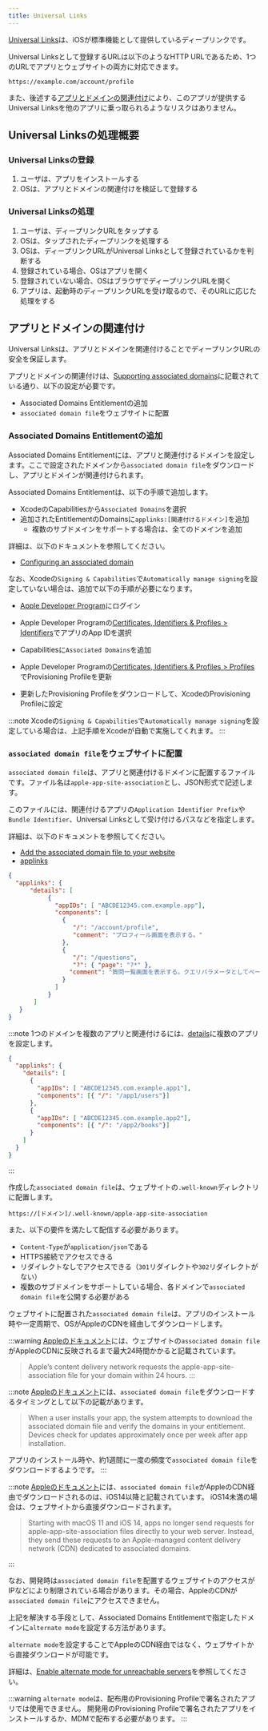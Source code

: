 ```yaml
---
title: Universal Links
---
```


[Universal Links](https://developer.apple.com/ios/universal-links/)は、iOSが標準機能として提供しているディープリンクです。

Universal Linksとして登録するURLは以下のようなHTTP URLであるため、1つのURLでアプリとウェブサイトの両方に対応できます。

```console
https://example.com/account/profile
```

また、後述する[アプリとドメインの関連付け](#アプリとドメインの関連付け)により、このアプリが提供するUniversal Linksを他のアプリに乗っ取られるようなリスクはありません。

## Universal Linksの処理概要

### Universal Linksの登録

1. ユーザは、アプリをインストールする
1. OSは、アプリとドメインの関連付けを検証して登録する

### Universal Linksの処理

1. ユーザは、ディープリンクURLをタップする
1. OSは、タップされたディープリンクを処理する
1. OSは、ディープリンクURLがUniversal Linksとして登録されているかを判断する
1. 登録されている場合、OSはアプリを開く
1. 登録されていない場合、OSはブラウザでディープリンクURLを開く
1. アプリは、起動時のディープリンクURLを受け取るので、そのURLに応じた処理をする

## アプリとドメインの関連付け

Universal Linksは、アプリとドメインを関連付けることでディープリンクURLの安全を保証します。

アプリとドメインの関連付けは、[Supporting associated domains](https://developer.apple.com/documentation/xcode/supporting-associated-domains)に記載されている通り、以下の設定が必要です。

- Associated Domains Entitlementの追加
- `associated domain file`をウェブサイトに配置

### Associated Domains Entitlementの追加

Associated Domains Entitlementには、アプリと関連付けるドメインを設定します。ここで設定されたドメインから`associated domain file`をダウンロードし、アプリとドメインが関連付けられます。

Associated Domains Entitlementは、以下の手順で追加します。

- XcodeのCapabilitiesから`Associated Domains`を選択
- 追加されたEntitlementのDomainsに`applinks:[関連付けるドメイン]`を追加
  - 複数のサブドメインをサポートする場合は、全てのドメインを追加

詳細は、以下のドキュメントを参照してください。

- [Configuring an associated domain](https://developer.apple.com/documentation/xcode/configuring-an-associated-domain)

なお、Xcodeの`Signing & Capabilities`で`Automatically manage signing`を設定していない場合は、追加で以下の手順が必要になります。

- [Apple Developer Program](https://developer.apple.com/programs/)にログイン
<!-- textlint-disable jtf-style/4.3.7.山かっこ<> -->
- Apple Developer Programの[Certificates, Identifiers & Profiles > Identifiers](https://developer.apple.com/account/resources/identifiers/list)でアプリのApp IDを選択
<!-- textlint-enable jtf-style/4.3.7.山かっこ<> -->
- Capabilitiesに`Associated Domains`を追加
<!-- textlint-disable jtf-style/4.3.7.山かっこ<> -->
- Apple Developer Programの[Certificates, Identifiers & Profiles > Profiles](https://developer.apple.com/account/resources/profiles/list)でProvisioning Profileを更新
<!-- textlint-enable jtf-style/4.3.7.山かっこ<> -->
- 更新したProvisioning Profileをダウンロードして、XcodeのProvisioning Profileに設定

:::note
Xcodeの`Signing & Capabilities`で`Automatically manage signing`を設定している場合は、上記手順をXcodeが自動で実施してくれます。
:::

### `associated domain file`をウェブサイトに配置

`associated domain file`は、アプリと関連付けるドメインに配置するファイルです。ファイル名は`apple-app-site-association`とし、JSON形式で記述します。

このファイルには、関連付けるアプリの`Application Identifier Prefix`や`Bundle Identifier`、Universal Linksとして受け付けるパスなどを指定します。

詳細は、以下のドキュメントを参照してください。

- [Add the associated domain file to your website](https://developer.apple.com/documentation/xcode/supporting-associated-domains#Add-the-associated-domain-file-to-your-website)
- [applinks](https://developer.apple.com/documentation/bundleresources/applinks)

```json title=apple-app-site-associationの例
{
  "applinks": {
      "details": [
           {
             "appIDs": [ "ABCDE12345.com.example.app"],
             "components": [
               {
                  "/": "/account/profile",
                  "comment": "プロフィール画面を表示する。"
               },
               {
                  "/": "/questions",
                  "?": { "page": "?*" },
                 "comment": "質問一覧画面を表示する。クエリパラメータとしてページ番号を受け取る。"
               }
             ]
           }
       ]
   }
}
```

:::note
1つのドメインを複数のアプリと関連付けるには、[details](https://developer.apple.com/documentation/bundleresources/applinks/details)に複数のアプリを設定します。

```json
{
  "applinks": {
    "details": [
      {
        "appIDs": [ "ABCDE12345.com.example.app1"],
        "components": [{ "/": "/app1/users"}]
      },
      {
        "appIDs": [ "ABCDE12345.com.example.app2"],
        "components": [{ "/": "/app2/books"}]
      }
    ]
  }
}
```

:::

作成した`associated domain file`は、ウェブサイトの`.well-known`ディレクトリに配置します。

```console
https://[ドメイン]/.well-known/apple-app-site-association
```

また、以下の要件を満たして配信する必要があります。

- `Content-Type`が`application/json`である
- HTTPS接続でアクセスできる
- リダイレクトなしでアクセスできる（`301`リダイレクトや`302`リダイレクトがない）
- 複数のサブドメインをサポートしている場合、各ドメインで`associated domain file`を公開する必要がある

ウェブサイトに配置された`associated domain file`は、アプリのインストール時や一定周期で、OSがAppleのCDNを経由してダウンロードします。

:::warning
[Appleのドキュメント](https://developer.apple.com/documentation/xcode/supporting-associated-domains#Add-the-associated-domains-entitlement-to-your-app)には、ウェブサイトの`associated domain file`がAppleのCDNに反映されるまで最大24時間かかると記載されています。

> Apple’s content delivery network requests the apple-app-site-association file for your domain within 24 hours.
:::

:::note
[Appleのドキュメント](https://developer.apple.com/documentation/xcode/supporting-associated-domains#Add-the-associated-domains-entitlement-to-your-app)には、`associated domain file`をダウンロードするタイミングとして以下の記載があります。

> When a user installs your app, the system attempts to download the associated domain file and verify the domains in your entitlement.
> Devices check for updates approximately once per week after app installation.

アプリのインストール時や、約1週間に一度の頻度で`associated domain file`をダウンロードするようです。
:::

:::note
[Appleのドキュメント](https://developer.apple.com/documentation/xcode/supporting-associated-domains#Add-the-associated-domains-entitlement-to-your-app)には、`associated domain file`がAppleのCDN経由でダウンロードされるのは、iOS14以降と記載されています。
iOS14未満の場合は、ウェブサイトから直接ダウンロードされます。

> Starting with macOS 11 and iOS 14, apps no longer send requests for apple-app-site-association files directly to your web server. Instead, they send these requests to an Apple-managed content delivery network (CDN) dedicated to associated domains.

:::

なお、開発時は`associated domain file`を配置するウェブサイトのアクセスがIPなどにより制限されている場合があります。その場合、AppleのCDNが`associated domain file`にアクセスできません。

上記を解決する手段として、Associated Domains Entitlementで指定したドメインに`alternate mode`を設定する方法があります。

`alternate mode`を設定することでAppleのCDN経由ではなく、ウェブサイトから直接ダウンロードが可能です。

詳細は、[Enable alternate mode for unreachable servers](https://developer.apple.com/documentation/xcode/configuring-an-associated-domain#Enable-alternate-mode-for-unreachable-servers)を参照してください。

:::warning
`alternate mode`は、配布用のProvisioning Profileで署名されたアプリでは使用できません。
開発用のProvisioning Profileで署名されたアプリをインストールするか、MDMで配布する必要があります。
:::
